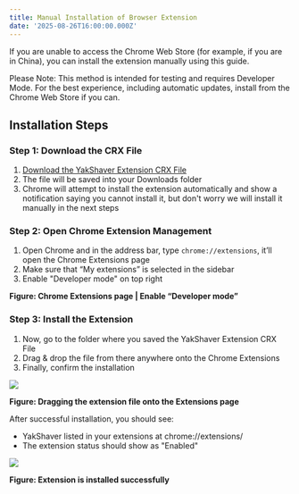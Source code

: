 ```yaml
---
title: Manual Installation of Browser Extension
date: '2025-08-26T16:00:00.000Z'
---
```


If you are unable to access the Chrome Web Store (for example, if you are in China), you can install the extension manually using this guide.

Please Note: This method is intended for testing and requires Developer Mode. For the best experience, including automatic updates, install from the Chrome Web Store if you can.

## Installation Steps

### Step 1: Download the CRX File

1. [Download the YakShaver Extension CRX File](https://yakshaver.ai/TryItNow/yakshaver-extension.crx)
2. The file will be saved into your Downloads folder
3. Chrome will attempt to install the extension automatically and show a notification saying you cannot install it, but don't worry we will install it manually in the next steps

### Step 2: Open Chrome Extension Management

1. Open Chrome and in the address bar, type `chrome://extensions`, it’ll open the Chrome Extensions page
2. Make sure that “My extensions” is selected in the sidebar
3. Enable "Developer mode" on top right

**Figure: Chrome Extensions page | Enable “Developer mode”**

### Step 3: Install the Extension

1. Now, go to the folder where you saved the YakShaver Extension CRX File
2. Drag & drop the file from there anywhere onto the Chrome Extensions
3. Finally, confirm the installation

![](/YakShaver/Docs/extension-drag-drop.png)

**Figure: Dragging the extension file onto the Extensions page**

After successful installation, you should see:

* YakShaver listed in your extensions at chrome://extensions/
* The extension status should show as "Enabled"

![](/YakShaver/Docs/extension-success-install.png)

**Figure: Extension is installed successfully**
